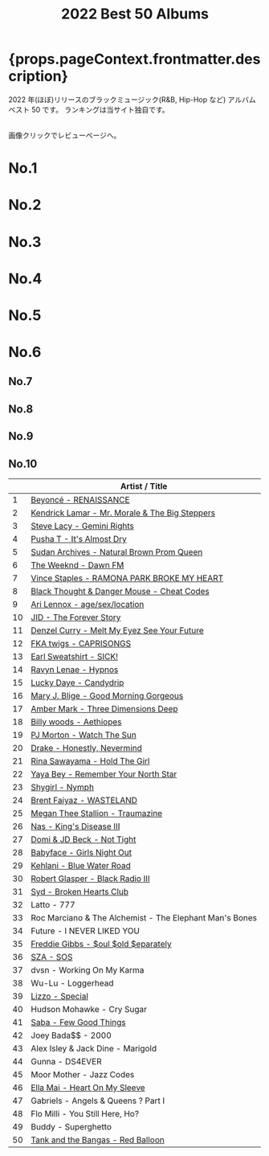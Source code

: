 ﻿---
title: 2022 Best 50 Albums
tabs: ["2022", "2021", "2020", "2019", "2018", "2017", "2016"]
description: 2022 Black Music Best 50 Albums by planet.ky
keywords: "2022, album best 50, CD best 50, black music, Hip-Hop, Rap, Soul, R&B"
---




<h1> {props.pageContext.frontmatter.description} </h1>

<PageDescription>

2022 年(ほぼ)リリースのブラックミュージック(R&B, Hip-Hop など) アルバム ベスト 50 です。
ランキングは当サイト独自です。

<br />
画像クリックでレビューページへ。

</PageDescription>

<Row>
  <Column colMd={2} colLg={3} noGutterMdLeft>
    <h1>No.1</h1>
    <Review1 />
  </Column>
  <Column colMd={2} colLg={3} noGutterMdLeft>
    <h1>No.2</h1>
    <Review2 />
  </Column>
  <Column colMd={2} colLg={3} noGutterMdLeft>
    <h1>No.3</h1>
    <Review3 />
  </Column>
</Row>

<Row>
  <Column colMd={2} colLg={3} noGutterMdLeft>
    <h1>No.4</h1>
    <Review4 />
  </Column>
  <Column colMd={2} colLg={3} noGutterMdLeft>
    <h1>No.5</h1>
    <Review5 />
  </Column>
  <Column colMd={2} colLg={3} noGutterMdLeft>
    <h1>No.6</h1>
    <Review6 />
  </Column>
</Row>

<Row>
  <Column colMd={2} colLg={2} noGutterMdLeft>
    <h2>No.7</h2>
    <Review7 />
  </Column>
  <Column colMd={2} colLg={2} noGutterMdLeft>
    <h2>No.8</h2>
    <Review8 />
  </Column>
  <Column colMd={2} colLg={2} noGutterMdLeft>
    <h2>No.9</h2>
    <Review9 />
  </Column>
  <Column colMd={2} colLg={2} noGutterMdLeft>
    <h2>No.10</h2>
    <Review10 />
  </Column>
</Row>

|     | Artist / Title                                                                   |
| --- | -------------------------------------------------------------------------------- |
| 1   | [Beyoncé - RENAISSANCE](/review/beyonce6L/)                                      |
| 2   | [Kendrick Lamar - Mr. Morale & The Big Steppers](/review/kendricklamar6L/)       |
| 3   | [Steve Lacy - Gemini Rights](/review/stevelacy2L/)                               |
| 4   | [Pusha T - It's Almost Dry](/review/pushat4L/)                                   |
| 5   | [Sudan Archives - Natural Brown Prom Queen](/review/sudanarchives2L/)            |
| 6   | [The Weeknd - Dawn FM](/review/weeknd7L/)                                        |
| 7   | [Vince Staples - RAMONA PARK BROKE MY HEART](/review/vincestaples6L/)            |
| 8   | [Black Thought & Danger Mouse - Cheat Codes](/review/dangermouseblackthought1L/) |
| 9   | [Ari Lennox - age/sex/location](/review/arilennox2L/)                            |
| 10  | [JID - The Forever Story](/review/jid1L/)                                        |
| 11  | [Denzel Curry - Melt My Eyez See Your Future](/review/denzelcurry2L/)            |
| 12  | [FKA twigs - CAPRISONGS](/review/fkatwigs3L/)                                    |
| 13  | [Earl Sweatshirt - SICK!](/review/earlsweatshirt4L/)                             |
| 14  | [Ravyn Lenae - Hypnos](/review/ravynlenae1L/)                                    |
| 15  | [Lucky Daye - Candydrip](/review/luckydaye1L/)                                   |
| 16  | [Mary J. Blige - Good Morning Gorgeous](/review/maryjblige11L/)                  |
| 17  | [Amber Mark - Three Dimensions Deep](/review/ambermark1L/)                       |
| 18  | [Billy woods - Aethiopes](/review/billywoods1L/)                                 |
| 19  | [PJ Morton - Watch The Sun](/review/pjmorton2L/)                                 |
| 20  | [Drake - Honestly, Nevermind](/review/drake9L/)                                  |
| 21  | [Rina Sawayama - Hold The Girl](/review/rinasawayama2L/)                         |
| 22  | [Yaya Bey - Remember Your North Star](/review/yayabey1L/)                        |
| 23  | [Shygirl - Nymph](/review/shygirl1L/)                                            |
| 24  | [Brent Faiyaz - WASTELAND](/review/brentfaiyaz1L/)                               |
| 25  | [Megan Thee Stallion - Traumazine](/review/megantheestallion2L/)                 |
| 26  | [Nas - King's Disease III](/review/nas10L/)                                      |
| 27  | [Domi & JD Beck - Not Tight](/review/domiandjdbeck1L/)                           |
| 28  | [Babyface - Girls Night Out](/review/babyface3L/)                                |
| 29  | [Kehlani - Blue Water Road](/review/kehlani4L/)                                  |
| 30  | [Robert Glasper - Black Radio III](/review/robertglasper3L/)                     |
| 31  | [Syd - Broken Hearts Club](/review/syd2L/)                                       |
| 32  | Latto - 777                                                                      |
| 33  | Roc Marciano & The Alchemist - The Elephant Man's Bones                          |
| 34  | Future - I NEVER LIKED YOU                                                       |
| 35  | [Freddie Gibbs - $oul $old $eparately](/review/freddiegibbs1L/)                  |
| 36  | [SZA - SOS](/review/sza2L/)                                                      |
| 37  | dvsn - Working On My Karma                                                       |
| 38  | Wu-Lu - Loggerhead                                                               |
| 39  | [Lizzo - Special](/review/lizzo2L/)                                              |
| 40  | Hudson Mohawke - Cry Sugar                                                       |
| 41  | [Saba - Few Good Things](/review/saba2L/)                                        |
| 42  | Joey Bada$$ - 2000                                                               |
| 43  | Alex Isley & Jack Dine - Marigold                                                |
| 44  | Gunna - DS4EVER                                                                  |
| 45  | Moor Mother - Jazz Codes                                                         |
| 46  | [Ella Mai - Heart On My Sleeve](/review/ellamai2L/)                              |
| 47  | Gabriels - Angels & Queens ? Part I                                              |
| 48  | Flo Milli - You Still Here, Ho?                                                  |
| 49  | Buddy - Superghetto                                                              |
| 50  | [Tank and the Bangas - Red Balloon](/review/tankandthebangas1L/)                 |
